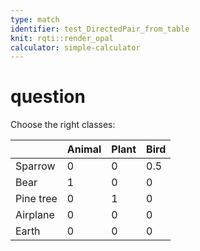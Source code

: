 ```yaml
---
type: match
identifier: test_DirectedPair_from_table
knit: rqti::render_opal
calculator: simple-calculator 
---
```


# question

Choose the right classes:

|         | Animal |Plant|Bird|
|---------|--------|-----|----|
|Sparrow  | 0      |0    |0.5 | 
|Bear     | 1      |0    |0   | 
|Pine tree| 0      |1    |0   |
|Airplane | 0      |0    |0   | 
|Earth    | 0      |0    |0   |
